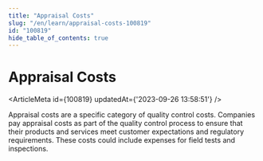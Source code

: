 ```yaml
---
title: "Appraisal Costs"
slug: "/en/learn/appraisal-costs-100819"
id: "100819"
hide_table_of_contents: true
---
```



# Appraisal Costs

<ArticleMeta id={100819} updatedAt={'2023-09-26 13:58:51'} />
<div className='border-solid border-b border-t-0 my-4 border-[var(--ifm-color-gray-300)]' />

Appraisal costs are a specific category of quality control costs. Companies pay appraisal costs as part of the quality control process to ensure that their products and services meet customer expectations and regulatory requirements. These costs could include expenses for field tests and inspections.
